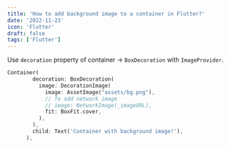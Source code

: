 ```yaml
---
title: 'How to add background image to a container in Flutter?'
date: '2022-11-23'
icon: 'Flutter'
draft: false
tags: ['Flutter']
---
```


Use `decoration` property of container -> `BoxDecoration` with `ImageProvider`.

```dart
Container(
        decoration: BoxDecoration(
          image: DecorationImage(
            image: AssetImage("assets/bg.png"),
            // To add network image
            // image: NetworkImage(_imageURL),
            fit: BoxFit.cover,
          ),
        ),
        child: Text('Container with background image!'),
      ),
```
